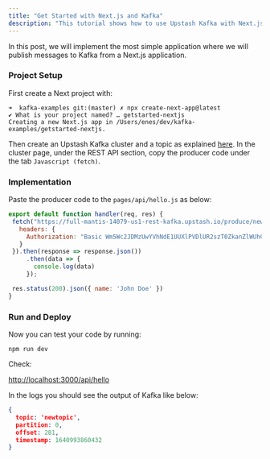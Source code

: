 ```yaml
---
title: "Get Started with Next.js and Kafka"
description: "This tutorial shows how to use Upstash Kafka with Next.js."
---
```


In this post, we will implement the most simple application where we will publish messages to Kafka from a Next.js application.

### Project Setup

First create a Next project with:

```
➜  kafka-examples git:(master) ✗ npx create-next-app@latest             
✔ What is your project named? … getstarted-nextjs
Creating a new Next.js app in /Users/enes/dev/kafka-examples/getstarted-nextjs.
```

Then create an Upstash Kafka cluster and a topic as explained [here](https://docs.upstash.com/kafka). In the cluster page, under the REST API section, copy the producer code under the tab `Javascript (fetch)`.


### Implementation

Paste the producer code to the `pages/api/hello.js` as below:


``` javascript
export default function handler(req, res) {
 fetch("https://full-mantis-14079-us1-rest-kafka.upstash.io/produce/newtopic/MESSAGE", {
   headers: {
     Authorization: "Basic Wm5Wc2JDMzUwYVhNdE1UUXlPVDlUR2szT0ZkanZlWUhCVjlKanpvdzAzU25VdFJROjQtUi1mbXRvYWxYbm9ldTlUalFG5qZlNLd0VzRTEwWXZITWlXNjNoRmxqcVVycnE1X3lBcTRUUEdkOWM2SmJxZlE9PQ=="
   }
 }).then(response => response.json())
     .then(data => {
       console.log(data)
     });

 res.status(200).json({ name: 'John Doe' })
}
```



### Run and Deploy

Now you can test your code by running:

```
npm run dev
```

Check:

[http://localhost:3000/api/hello](http://localhost:3000/api/hello)

In the logs you should see the output of Kafka like below:

``` json
{
  topic: 'newtopic',
  partition: 0,
  offset: 281,
  timestamp: 1640993860432
}
```
